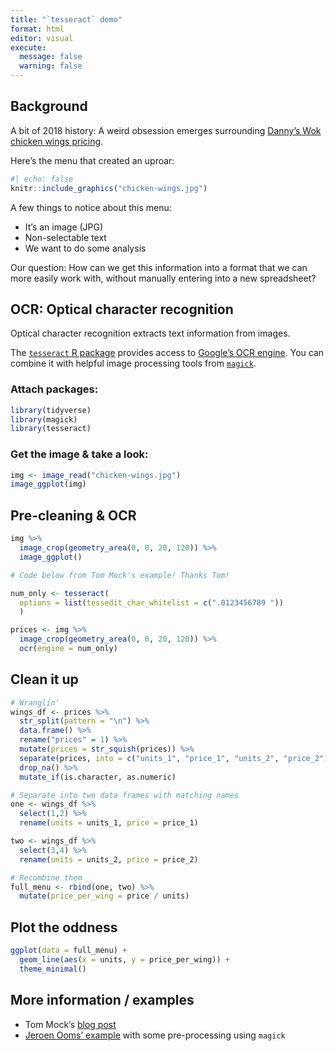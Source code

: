 ```yaml
---
title: "`tesseract` demo"
format: html
editor: visual
execute:
  message: false
  warning: false
---
```


## Background

A bit of 2018 history: A weird obsession emerges surrounding [Danny's Wok chicken wings pricing](https://www.boredpanda.com/chicken-wing-pricing-structure-math-graps-formulas/?utm_source=google&utm_medium=organic&utm_campaign=organic).

Here's the menu that created an uproar: 

```r
#| echo: false
knitr::include_graphics("chicken-wings.jpg")
```

A few things to notice about this menu:

- It's an image (JPG)
- Non-selectable text
- We want to do some analysis

Our question: How can we get this information into a format that we can more easily work with, without manually entering into a new spreadsheet? 

## OCR: Optical character recognition

Optical character recognition extracts text information from images. 

The [`tesseract` R package](https://cran.r-project.org/web/packages/tesseract/vignettes/intro.html) provides access to [Google's OCR engine](https://opensource.google/projects/tesseract). You can combine it with helpful image processing tools from [`magick`](https://ropensci.r-universe.dev/articles/magick/intro.html). 

### Attach packages: 

```r
library(tidyverse)
library(magick)
library(tesseract)
```

### Get the image & take a look: 

```r
img <- image_read("chicken-wings.jpg")
image_ggplot(img)
```

## Pre-cleaning & OCR

```r
img %>% 
  image_crop(geometry_area(0, 0, 20, 120)) %>% 
  image_ggplot()
```

```r
# Code below from Tom Mock's example! Thanks Tom! 

num_only <- tesseract(
  options = list(tessedit_char_whitelist = c(".0123456789 "))
  )

prices <- img %>% 
  image_crop(geometry_area(0, 0, 20, 120)) %>% 
  ocr(engine = num_only)
```

## Clean it up

```r
# Wranglin'
wings_df <- prices %>% 
  str_split(pattern = "\n") %>% 
  data.frame() %>% 
  rename("prices" = 1) %>% 
  mutate(prices = str_squish(prices)) %>% 
  separate(prices, into = c("units_1", "price_1", "units_2", "price_2"), sep = " ") %>% 
  drop_na() %>% 
  mutate_if(is.character, as.numeric)

# Separate into two data frames with matching names
one <- wings_df %>% 
  select(1,2) %>% 
  rename(units = units_1, price = price_1)

two <- wings_df %>% 
  select(3,4) %>% 
  rename(units = units_2, price = price_2)

# Recombine them
full_menu <- rbind(one, two) %>% 
  mutate(price_per_wing = price / units)
```

## Plot the oddness

```r
ggplot(data = full_menu) +
  geom_line(aes(x = units, y = price_per_wing)) +
  theme_minimal()
```

## More information / examples

- Tom Mock's [blog post](https://themockup.blog/posts/2021-01-18-reading-tables-from-images-with-magick/)
- [Jeroen Ooms' example](https://www.r-bloggers.com/2017/08/tesseract-and-magick-high-quality-ocr-in-r/) with some pre-processing using `magick`
